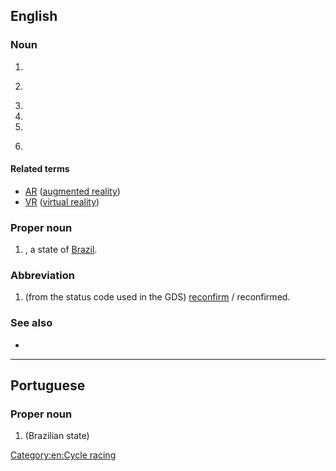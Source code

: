 {{also|rr|R-R|R&R|R.R.}}
==English==

===Noun===
{{en-noun|~}}

# {{initialism of|en|railroad}}
# {{lb|en|cycling}} {{initialism of|en|road race}}
# {{initialism of|en|Rolls-Royce}}
# {{initialism of|en|reverse racism}}
# {{initialism of|en|real reality}}
# {{lb|en|statistics|epidemiology}} {{initialism of|en|relative risk}}

====Related terms====
{{sense|real reality}}
* [[AR]] ([[augmented reality]])
* [[VR]] ([[virtual reality]])

===Proper noun===
{{en-proper noun}}

# {{abbreviation of|en|Roraima|nodot=1}}, a state of [[Brazil]].

===Abbreviation===
{{rfc-header|en|Abbreviation}}
{{en-abbr}}

# {{lb|en|aviation|travel|dated}} (from the status code used in the GDS) [[reconfirm]] / reconfirmed.

===See also===
* {{l|en|R and R}}

[[Category:en:Cycle racing]]

----

==Portuguese==

===Proper noun===
{{pt-proper noun}}

# {{abbreviation of|pt|Roraima|nodot=1}} (Brazilian state)